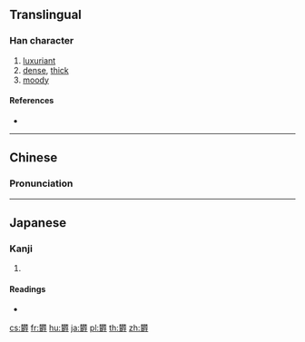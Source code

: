 {{also|鬱}}
==Translingual==

===Han character===
{{Han char|rn=75|rad=木|as=22|sn=26|four=|canj=DDWLI}}

# [[luxuriant]]
# [[dense]], [[thick]]
# [[moody]]

====References====
* {{Han ref|kx=0564.210|dkj=15978|dj=0953.280|hdz=21326.110|uh=6B1D|ud=27421}}

----

==Chinese==
{{zh-forms}}

===Pronunciation===
{{zh-pron
|m=yù
|c=wat1
|mc=y
|oc=y
|ma=
|cat=a
}}

----

==Japanese==

===Kanji===
{{ja-kanji|grade=|rs=木22}}

# {{defn|lang=ja|sort=木22}}

====Readings====
* {{ja-readings|on=[[うつ]] (utsu)|kun=[[しげる]] (shigeru)}}

[[cs:欝]]
[[fr:欝]]
[[hu:欝]]
[[ja:欝]]
[[pl:欝]]
[[th:欝]]
[[zh:欝]]